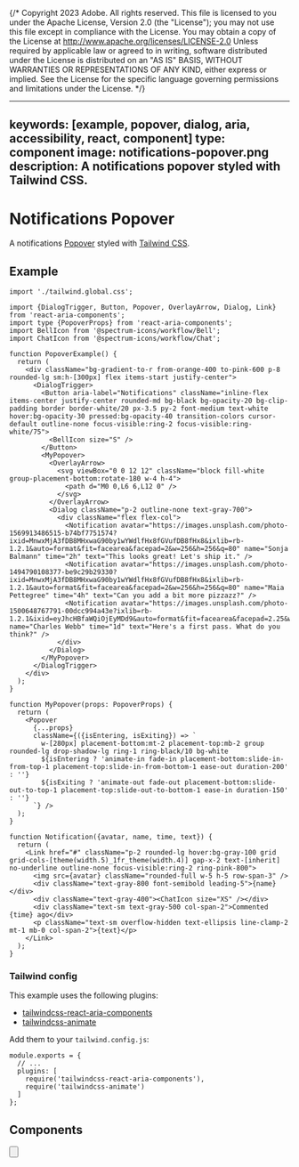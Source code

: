 {/* Copyright 2023 Adobe. All rights reserved.
This file is licensed to you under the Apache License, Version 2.0 (the "License");
you may not use this file except in compliance with the License. You may obtain a copy
of the License at http://www.apache.org/licenses/LICENSE-2.0
Unless required by applicable law or agreed to in writing, software distributed under
the License is distributed on an "AS IS" BASIS, WITHOUT WARRANTIES OR REPRESENTATIONS
OF ANY KIND, either express or implied. See the License for the specific language
governing permissions and limitations under the License. */}



---
keywords: [example, popover, dialog, aria, accessibility, react, component]
type: component
image: notifications-popover.png
description: A notifications popover styled with Tailwind CSS.
---

# Notifications Popover

A notifications [Popover](../Popover.html) styled with [Tailwind CSS](https://tailwindcss.com/).

## Example

```tsx import
import './tailwind.global.css';
```

```tsx example standalone
import {DialogTrigger, Button, Popover, OverlayArrow, Dialog, Link} from 'react-aria-components';
import type {PopoverProps} from 'react-aria-components';
import BellIcon from '@spectrum-icons/workflow/Bell';
import ChatIcon from '@spectrum-icons/workflow/Chat';

function PopoverExample() {
  return (
    <div className="bg-gradient-to-r from-orange-400 to-pink-600 p-8 rounded-lg sm:h-[300px] flex items-start justify-center">
      <DialogTrigger>
        <Button aria-label="Notifications" className="inline-flex items-center justify-center rounded-md bg-black bg-opacity-20 bg-clip-padding border border-white/20 px-3.5 py-2 font-medium text-white hover:bg-opacity-30 pressed:bg-opacity-40 transition-colors cursor-default outline-none focus-visible:ring-2 focus-visible:ring-white/75">
          <BellIcon size="S" />
        </Button>
        <MyPopover>
          <OverlayArrow>
            <svg viewBox="0 0 12 12" className="block fill-white group-placement-bottom:rotate-180 w-4 h-4">
              <path d="M0 0,L6 6,L12 0" />
            </svg>
          </OverlayArrow>
          <Dialog className="p-2 outline-none text-gray-700">
            <div className="flex flex-col">
              <Notification avatar="https://images.unsplash.com/photo-1569913486515-b74bf7751574?ixid=MnwxMjA3fDB8MHxwaG90by1wYWdlfHx8fGVufDB8fHx8&ixlib=rb-1.2.1&auto=format&fit=facearea&facepad=2&w=256&h=256&q=80" name="Sonja Balmann" time="2h" text="This looks great! Let's ship it." />
              <Notification avatar="https://images.unsplash.com/photo-1494790108377-be9c29b29330?ixid=MnwxMjA3fDB8MHxwaG90by1wYWdlfHx8fGVufDB8fHx8&ixlib=rb-1.2.1&auto=format&fit=facearea&facepad=2&w=256&h=256&q=80" name="Maia Pettegree" time="4h" text="Can you add a bit more pizzazz?" />
              <Notification avatar="https://images.unsplash.com/photo-1500648767791-00dcc994a43e?ixlib=rb-1.2.1&ixid=eyJhcHBfaWQiOjEyMDd9&auto=format&fit=facearea&facepad=2.25&w=256&h=256&q=80" name="Charles Webb" time="1d" text="Here's a first pass. What do you think?" />
            </div>
          </Dialog>
        </MyPopover>
      </DialogTrigger>
    </div>
  );
}

function MyPopover(props: PopoverProps) {
  return (
    <Popover
      {...props}
      className={({isEntering, isExiting}) => `
        w-[280px] placement-bottom:mt-2 placement-top:mb-2 group rounded-lg drop-shadow-lg ring-1 ring-black/10 bg-white
        ${isEntering ? 'animate-in fade-in placement-bottom:slide-in-from-top-1 placement-top:slide-in-from-bottom-1 ease-out duration-200' : ''}
        ${isExiting ? 'animate-out fade-out placement-bottom:slide-out-to-top-1 placement-top:slide-out-to-bottom-1 ease-in duration-150' : ''}
      `} />
  );
}

function Notification({avatar, name, time, text}) {
  return (
    <Link href="#" className="p-2 rounded-lg hover:bg-gray-100 grid grid-cols-[theme(width.5)_1fr_theme(width.4)] gap-x-2 text-[inherit] no-underline outline-none focus-visible:ring-2 ring-pink-800">
      <img src={avatar} className="rounded-full w-5 h-5 row-span-3" />
      <div className="text-gray-800 font-semibold leading-5">{name}</div>
      <div className="text-gray-400"><ChatIcon size="XS" /></div>
      <div className="text-sm text-gray-500 col-span-2">Commented {time} ago</div>
      <p className="text-sm overflow-hidden text-ellipsis line-clamp-2 mt-1 mb-0 col-span-2">{text}</p>
    </Link>
  );
}
```

### Tailwind config

This example uses the following plugins:

* [tailwindcss-react-aria-components](../styling.html#plugin)
* [tailwindcss-animate](https://github.com/jamiebuilds/tailwindcss-animate)

Add them to your `tailwind.config.js`:

```tsx
module.exports = {
  // ...
  plugins: [
    require('tailwindcss-react-aria-components'),
    require('tailwindcss-animate')
  ]
};
```

## Components

<section className={styles.cardGroup} data-size="small">

<ExampleCard
  url="../Popover.html"
  title="Popover"
  description="A popover displays content in context with a trigger element.">
  <Popover />
</ExampleCard>

<ExampleCard
  url="../Button.html"
  title="Button"
  description="A button allows a user to perform an action.">
  <Button />
</ExampleCard>

<ExampleCard
  url="../Dialog.html"
  title="Dialog"
  description="A dialog is an overlay shown above other content in an application.">
  <Dialog />
</ExampleCard>

<ExampleCard
  url="../Link.html"
  title="Link"
  description="A link allows a user to navigate to another page.">
  <Link />
</ExampleCard>

</section>
